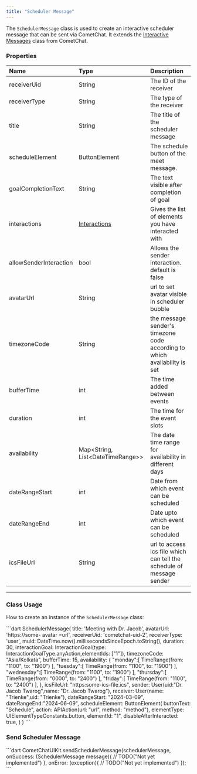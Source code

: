 ```yaml
---
title: "Scheduler Message"
---
```


The `SchedulerMessage` class is used to create an interactive scheduler message that can be sent via CometChat. It extends the [Interactive Messages](/sdk/flutter/interactive-messages) class from CometChat.

### Properties

| Name                   | Type                                                               | Description                                                               |
| :---------------------- | :------------------------------------------------------------------ | :------------------------------------------------------------------------- |
| receiverUid            | String                                                             | The ID of the receiver                                                    |
| receiverType           | String                                                             | The type of the receiver                                                  |
| title                  | String                                                             | The title of the scheduler message                                        |
| scheduleElement        | ButtonElement                                                      | The schedule button of the meet message.                                  |
| goalCompletionText     | String                                                             | The text visible after completion of goal                                 |
| interactions           | [Interactions](/sdk/flutter/interactive-messages#interaction) | Gives the list of elements you have interacted with                       |
| allowSenderInteraction | bool                                                               | Allows the sender interaction. default is false                           |
| avatarUrl              | String                                                             | url to set avatar visible in scheduler bubble                             |
| timezoneCode           | String                                                             | the message sender's timezone code according to which availability is set |
| bufferTime             | int                                                                | The time added between events                                             |
| duration               | int                                                                | The time for the event slots                                              |
| availability           | Map\<String, List\<DateTimeRange>>                                 | The date time range for availability in different days                    |
| dateRangeStart         | int                                                                | Date from which event can be scheduled                                    |
| dateRangeEnd           | int                                                                | Date upto which event can be scheduled                                    |
| icsFileUrl             | String                                                             | url to access ics file which can tell the schedule of message sender      |

***

### Class Usage

How to create an instance of the `SchedulerMessage` class:

<Tabs>
<Tab title="Dart">
```dart
SchedulerMessage( 
    title: 'Meeting with Dr. Jacob',
    avatarUrl: 'https://some- avatar =url',
    receiverUid: 'cometchat-uid-2',
    receiverType: 'user',
    muid: DateTime.now().millisecondsSinceEpoch.toString(),
    duration: 30,
    interactionGoal: InteractionGoal(type: InteractionGoalType.anyAction,elementIds: ["1"]),
    timezoneCode: "Asia/Kolkata",
    bufferTime: 15,
    availability: {
        "monday":[
            TimeRange(from: "1100", to: "1900")
        ],
        "tuesday":[
            TimeRange(from: "1100", to: "1900")
        ],
        "wednesday":[
            TimeRange(from: "1100", to: "1900")
        ],
        "thursday":[
            TimeRange(from: "0000", to: "2400")
        ],
        "friday":[
            TimeRange(from: "1100", to: "2400")
        ],
    },            
    icsFileUrl: "https:some-ics-file.ics",
    sender: User(uid:"Dr. Jacob Twarog",name: "Dr. Jacob Twarog"),
    receiver: User(name: "Trienke",uid: "Trienke"),
    dateRangeStart: "2024-03-09",
    dateRangeEnd:"2024-06-09",
    scheduleElement: ButtonElement(
        buttonText: "Schedule",
        action: APIAction(url: "url", method: "method"),
        elementType: UIElementTypeConstants.button,
        elementId: "1",
        disableAfterInteracted: true,
    )
)
```

</Tab>

</Tabs>

### Send Scheduler Message

<Tabs>
<Tab title="Dart">
```dart
CometChatUIKit.sendSchedulerMessage(schedulerMessage, onSuccess: (SchedulerMessage message){
    // TODO("Not yet implemented")
}, onError: (exception){
    // TODO("Not yet implemented")
});
```

</Tab>

</Tabs>
